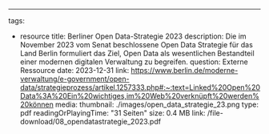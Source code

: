 ---
tags:
  - resource
title: Berliner Open Data-Strategie 2023
description: Die im November 2023 vom Senat beschlossene Open Data Strategie für das Land Berlin formuliert das Ziel, Open Data als wesentlichen Bestandteil einer modernen digitalen Verwaltung zu begreifen.
question: Externe Ressource
date: 2023-12-31
link: https://www.berlin.de/moderne-verwaltung/e-government/open-data/strategieprozess/artikel.1257333.php#:~:text=Linked%20Open%20Data%3A%20Ein%20wichtiges,im%20Web%20verknüpft%20werden%20können
media:
  thumbnail: ./images/open_data_strategie_23.png
  type: pdf
  readingOrPlayingTime: "31 Seiten"
  size: 0.4 MB
  link: /file-download/08_opendatastrategie_2023.pdf

